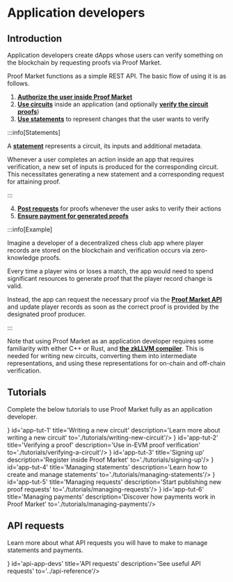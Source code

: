 
# Application developers

## Introduction

Application developers create dApps whose users can verify something on the blockchain by requesting proofs via Proof Market.

Proof Market functions as a simple REST API. The basic flow of using it is as follows.

1. [**Authorize the user inside Proof Market**](./tutorials/signing-up)
2. [**Use circuits**](./tutorials/writing-new-circuit) inside an application (and optionally [**verify the circuit proofs**](./tutorials/verifying-a-circuit))
3. [**Use statements**](./tutorials/managing-statements) to represent changes that the user wants to verify

:::info[Statements]

A [**statement**](../glossary.mdx#statement) represents a circuit, its inputs and additional metadata.

Whenever a user completes an action inside an app that requires verification, a new set of inputs is produced for the corresponding circuit. This necessitates generating a new statement and a corresponding request for attaining proof.

:::

4. [**Post requests**](./tutorials/managing-requests) for proofs whenever the user asks to verify their actions
5. [**Ensure payment for generated proofs**](./tutorials/managing-payments)

:::info[Example]

Imagine a developer of a decentralized chess club app where player records are stored on the blockchain and verification occurs via zero-knowledge proofs.

Every time a player wins or loses a match, the app would need to spend significant resources to generate proof that the player record change is valid.

Instead, the app can request the necessary proof via the [**Proof Market API**](../api-reference) and update player records as soon as the correct proof is provided by the designated proof producer.

:::

Note that using Proof Market as an application developer requires some familiarity with either C++ or Rust, and [**the zkLLVM compiler**](../../zkllvm/overview/what-is-zkllvm). This is needed for writing new circuits, converting them into intermediate representations, and using these representations for on-chain and off-chain verification.  

## Tutorials

Complete the below tutorials to use Proof Market fully as an application developer.

<CardSection>
    <Card icon={<img src={NewCircuit}/>} id='app-tut-1' title='Writing a new circuit' description='Learn more about writing a new circuit' to='./tutorials/writing-new-circuit'/>
    <Card icon={<img src={Verify}/>} id='app-tut-2' title='Verifying a proof' description='Use in-EVM proof verification' to='./tutorials/verifying-a-circuit'/>
    <Card icon={<img src={Register}/>} id='app-tut-3' title='Signing up' description='Register inside Proof Market' to='./tutorials/signing-up'/>
    <Card icon={<img src={Statements}/>} id='app-tut-4' title='Managing statements' description='Learn how to create and manage statements' to='./tutorials/managing-statements'/>
    <Card icon={<img src={Request}/>} id='app-tut-5' title='Managing requests' description='Start publishing new proof requests' to='./tutorials/managing-requests'/>
    <Card icon={<img src={Payments}/>} id='app-tut-6' title='Managing payments' description='Discover how payments work in Proof Market' to='./tutorials/managing-payments'/>
</CardSection>


## API requests

Learn more about what API requests you will have to make to manage statements and payments.

<CardSection>
    <Card icon={<img src={API}/>} id='api-app-devs' title='API requests' description='See useful API requests' to='../api-reference'/>
</CardSection>
